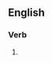 ==English==

===Verb===
{{head|en|present participle}}

# {{present participle of|facsimile|lang=en|nocat=1}}